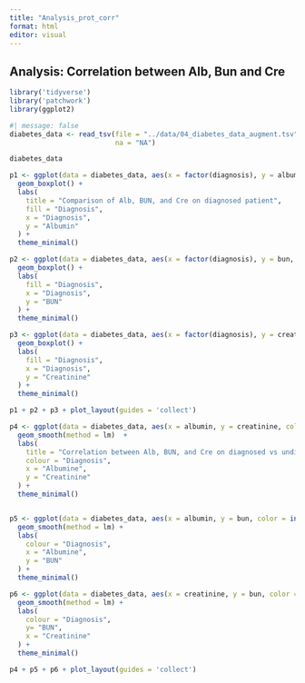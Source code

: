 ```yaml
---
title: "Analysis_prot_corr"
format: html
editor: visual
---
```


## Analysis: Correlation between Alb, Bun and Cre

```r
library('tidyverse')
library('patchwork')
library(ggplot2)
```

```r
#| message: false
diabetes_data <- read_tsv(file = "../data/04_diabetes_data_augment.tsv",
                          na = "NA")

diabetes_data
```

```r

p1 <- ggplot(data = diabetes_data, aes(x = factor(diagnosis), y = albumin, fill = factor(diagnosis))) +
  geom_boxplot() +
  labs(
    title = "Comparison of Alb, BUN, and Cre on diagnosed patient",
    fill = "Diagnosis",
    x = "Diagnosis",
    y = "Albumin"
  ) + 
  theme_minimal()
```

```r
p2 <- ggplot(data = diabetes_data, aes(x = factor(diagnosis), y = bun, fill = factor(diagnosis))) +
  geom_boxplot() +
  labs(
    fill = "Diagnosis",
    x = "Diagnosis",
    y = "BUN"
  ) + 
  theme_minimal()
```

```r

p3 <- ggplot(data = diabetes_data, aes(x = factor(diagnosis), y = creatinine, fill = factor(diagnosis))) +
  geom_boxplot() +
  labs(
    fill = "Diagnosis",
    x = "Diagnosis",
    y = "Creatinine"
  ) +
  theme_minimal()
```

```r

p1 + p2 + p3 + plot_layout(guides = 'collect') 
```

```r

p4 <- ggplot(data = diabetes_data, aes(x = albumin, y = creatinine, color = interaction(diagnosis))) +
  geom_smooth(method = lm)  +
  labs(
    title = "Correlation between Alb, BUN, and Cre on diagnosed vs undiagnosed patient",
    colour = "Diagnosis",
    x = "Albumine",
    y = "Creatinine"
  ) +
  theme_minimal()



```

```r
p5 <- ggplot(data = diabetes_data, aes(x = albumin, y = bun, color = interaction(diagnosis))) +
  geom_smooth(method = lm) +
  labs(
    colour = "Diagnosis",
    x = "Albumine",
    y = "BUN"
  ) +
  theme_minimal()
```

```r

p6 <- ggplot(data = diabetes_data, aes(x = creatinine, y = bun, color = interaction(diagnosis))) +
  geom_smooth(method = lm) +
  labs(
    colour = "Diagnosis",
    y= "BUN",
    x = "Creatinine"
  ) +
  theme_minimal()

```

```r
p4 + p5 + p6 + plot_layout(guides = 'collect') 
```
